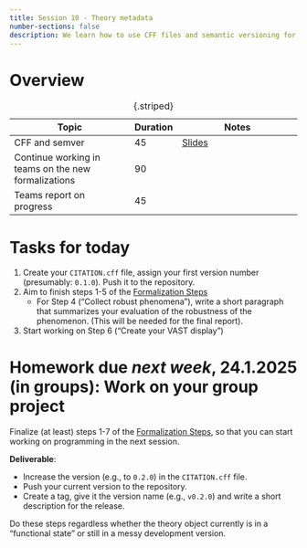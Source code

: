 ---
title: Session 10 - Theory metadata
number-sections: false
description: We learn how to use CFF files and semantic versioning for documenting digital theory objects
---

# Overview

| Topic                                               | Duration | Notes                                                 |
| --------------------------------------------------- | -------- | ----------------------------------------------------- |
| CFF and semver                                      | 45       | [Slides](../lectures/it-tools/it-tools.qmd) |
| Continue working in teams on the new formalizations | 90       |                                                       |
| Teams report on progress                            | 45       |                                                       |
: {.striped}


# Tasks for today

1. Create your `CITATION.cff` file, assign your first version number (presumably: `0.1.0`). Push it to the repository.
2. Aim to finish steps 1-5 of the [Formalization Steps](../Formalization_steps.qmd)
   - For Step 4 ("Collect robust phenomena"), write a short paragraph that summarizes your evaluation of the robustness of the phenomenon. (This will be needed for the final report).
3. Start working on Step 6 ("Create your VAST display")

# Homework due *next week*, 24.1.2025 (in groups): Work on your group project

Finalize (at least) steps 1-7 of the [Formalization Steps](../Formalization_steps.qmd), so that you can start working on programming in the next session.

**Deliverable**: 

- Increase the version (e.g., to `0.2.0`) in the `CITATION.cff` file.
- Push your current version to the repository.
- Create a tag, give it the version name (e.g., `v0.2.0`) and write a short description for the release.
 
Do these steps regardless whether the theory object currently is in a "functional state" or still in a messy development version.
